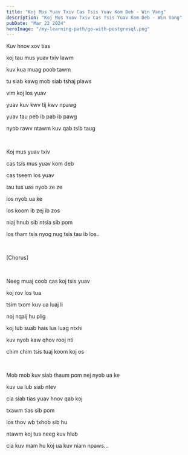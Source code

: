 ```yaml
---
title: "Koj Mus Yuav Txiv Cas Tsis Yuav Kom Deb - Win Vang"
description: "Koj Mus Yuav Txiv Cas Tsis Yuav Kom Deb - Win Vang"
pubDate: "Mar 22 2024"
heroImage: "/my-learning-path/go-with-postgresql.png"
---
```


Kuv hnov xov tias

koj tau mus yuav txiv lawm

kuv kua muag poob tawm

tu siab kawg mob siab tshaj plaws

vim koj los yuav

yuav kuv kwv tij kwv npawg

yuav tau peb ib pab ib pawg

nyob rawv ntawm kuv qab tsib taug

<br />

Koj mus yuav txiv

cas tsis mus yuav kom deb

cas tseem los yuav

tau tus uas nyob ze ze

los nyob ua ke

los koom ib zej ib zos

niaj hnub sib ntsia sib pom

los tham tsis nyog nug tsis tau ib los..

<br />

[Chorus]

<br />

Neeg muaj coob cas koj tsis yuav

koj rov los tua

tsim txom kuv ua luaj li

noj nqaij hu plig

koj lub suab hais lus luag ntxhi

kuv nyob kaw qhov rooj nti

chim chim tsis tuaj koom koj os

<br />

Mob mob kuv siab thaum pom nej nyob ua ke

kuv ua lub siab ntev

cia siab tias yuav hnov qab koj

txawm tias sib pom

los thov wb txhob sib hu

ntawm koj tus neeg kuv hlub

cia kuv mam hu koj ua kuv niam npaws...
